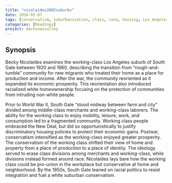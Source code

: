 ```yaml
---
title: "nicolaides2002suburbs"
date: 2016-02-07
tags: [conservatism, suburbanization, class, race, housing, Los Angeles, California, reading notes]
categories: [Readings]
project: machinesvalley
---
```


## Synopsis

Becky Nicolaides examines the working-class Los Angeles suburb of South Gate 
between 1920 and 1960, describing the transition from "rough-and-tumble" 
community for new migrants who treated their home as a place for production 
and income. After the war, the community reoriented as it expanded its 
economic prosperity. This reorientation also introduced racialized white 
homeownership focusing on the protection of communities from intruding 
non-white people.

Prior to World War II, South Gate "stood midway between farm and city" divided 
among middle-class merchants and working-class laborers. The ability for 
the working class to enjoy mobility, leisure, work, and consumption led to a 
fragmented community. Working class people embraced the New Deal, but did so 
opportunistically to justify discriminatory housing policies to protect their 
economic gains. Postwar, conservatism intensified as the working-class enjoyed 
greater prosperity. The conservatism of the working class shifted their view 
of home and property from a place of production to a place of identity. The 
ideology served to erase class divisions among merchants and working-class, 
while divisions instead formed around race. Nicolaides lays bare how the working 
class could be pro-union in the workplace but conservative at home and 
neighborhood. By the 1950s, South Gate leaned on racial politics to resist 
integration and fuel a white suburban conservatism.
